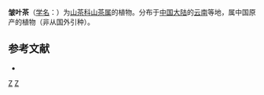 {{Speciesbox 
| taxon = Camellia crispula
| authority =  Chang
}}

'''皱叶茶'''（[[学名|学名]]：{{lang|la|''Camellia crispula''}}）为[[山茶科|山茶科]][[山茶属|山茶属]]的植物。分布于[[中国大陆|中国大陆]]的[[云南|云南]]等地，属中国原产的植物（非从国外引种）。

== 参考文献 ==
<div class="references-small">
* {{cite web| url =http://www.bioinfo.cn/db05/KmzwSpecies.php?action=view&id=28992| title =皱叶茶| work =《中国高等植物数据库全库》| publisher =中国科学院微生物研究所| author =昆明植物研究所| accessdate =2009-02-26| deadurl =yes| archiveurl =https://web.archive.org/web/20160305053501/http://www.bioinfo.cn/db05/KmzwSpecies.php?action=view&id=28992| archivedate =2016年3月5日| df =}}
</div>
{{Taxonbar|from=Q15232712}}

[[Category:山茶属|Z]]
[[Category:云南植物|Z]]


{{植物小作品}}